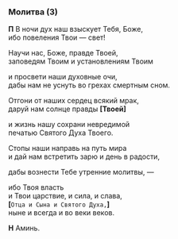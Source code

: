 ### Молитва (3)

**П** В ночи дух наш взыскует Тебя, Боже,  
ибо повеления Твои — свет!

Научи нас, Боже, правде Твоей,  
заповедям Твоим и установлениям Твоим

и просвети наши духовные очи,  
дабы нам не уснуть во грехах смертным сном.

Отгони от наших сердец всякий мрак,  
даруй нам солнце правды **[**Твоей**]**

и жизнь нашу сохрани невредимой  
печатью Святого Духа Твоего.

Cтопы наши направь на путь мира  
и дай нам встретить зарю и день в радости,

дабы вознести Тебе утренние молитвы, —

ибо Твоя власть  
и Твои царствие, и сила, и слава,  
**[**`Отца и Сына и Святого Духа,`**]**  
ныне и всегда и во веки веков.

**Н** Аминь.
